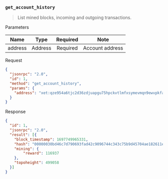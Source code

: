 ### `get_account_history`

> List mined blocks, incoming and outgoing transactions.

Parameters

|       Name          |   Type  | Required |                      Note                          |
|:-------------------:|:-------:|:--------:|:--------------------------------------------------:|
|  address            | Address | Required | Account address                                    |

Request

```json
{
  "jsonrpc": "2.0",
  "id": 1,
  "method": "get_account_history",
  "params": {
    "address": "xet:qze954a6tjc2d36zdjuapgu75hpckvtlmfxsymevmqn9ewvpkfasqkrzdql"
  }
}
```

Response

```json
{
  "id": 1,
  "jsonrpc": "2.0",
  "result": [{
    "block_timestamp": 1697749965331,
    "hash": "00000030bd46c7d790693fad42c9096744c343c75b9d45704ae182611e51dc82",
    "mining": {
        "reward": 116937
    },
    "topoheight": 499058
  }]
}
```